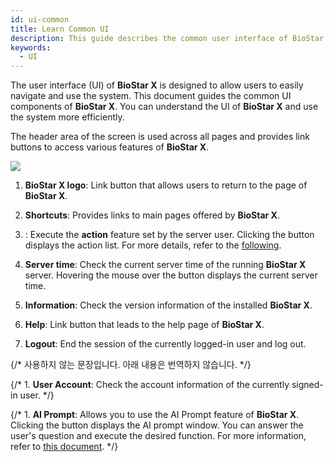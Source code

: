 ```yaml
---
id: ui-common
title: Learn Common UI
description: This guide describes the common user interface of BioStar X.
keywords:
  - UI
---
```


The user interface (UI) of **BioStar X** is designed to allow users to easily navigate and use the system. This document guides the common UI components of **BioStar X**. You can understand the UI of **BioStar X** and use the system more efficiently.

The header area of the screen is used across all pages and provides link buttons to access various features of **BioStar X**.

<Image src='/img/biostarx-header.png' />

<Calloutlists>

1. **BioStar X logo**: Link button that allows users to return to the <Cmd sid='shell.header.launcher' /> page of **BioStar X**.

2. **Shortcuts**: Provides links to main pages offered by **BioStar X**.

3. <Cmd sid='shell.header.action' />: Execute the **action** feature set by the server user. Clicking the button displays the action list. For more details, refer to the [following](settings-custom-interface).

4. <IcSvTime width='26' height='26' /> **Server time**: Check the current server time of the running **BioStar X** server. Hovering the mouse over the button displays the current server time.

5. <IcInfo width='26' height='26' /> **Information**: Check the version information of the installed **BioStar X**.

6. <IcHelp width='26' height='26' /> **Help**: Link button that leads to the help page of **BioStar X**.

7. <IcLogout width='26' height='26' /> **Logout**: End the session of the currently logged-in user and log out.

</Calloutlists>

{/* 사용하지 않는 문장입니다. 아래 내용은 번역하지 않습니다. */}

{/* 1. <IcAccout width='26' height='26' /> **User Account**: Check the account information of the currently signed-in user. */}

{/* 1. <IcAibtn width='26' height='26' /> **AI Prompt**: Allows you to use the AI Prompt feature of **BioStar X**. Clicking the button displays the AI prompt window. You can answer the user's question and execute the desired function. For more information, refer to [this document](#). */}
